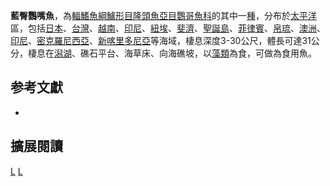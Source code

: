 {{Speciesbox 
| genus = Scarus
| species = chameleon
| authority = [[Choat_&_Randall|Choat & Randall]], 1986
| status= LC
| status_system = iucn3.1
}}
'''藍臀鸚嘴魚'''，為[[輻鰭魚綱|輻鰭魚綱]][[鱸形目|鱸形目]][[隆頭魚亞目|隆頭魚亞目]][[鸚哥魚科|鸚哥魚科]]的其中一[[種|種]]，分布於[[太平洋|太平洋]]區，包括[[日本|日本]]、[[台灣|台灣]]、[[越南|越南]]、[[印尼|印尼]]、[[紐埃|紐埃]]、[[斐濟|斐濟]]、[[聖誕島|聖誕島]]、[[菲律賓|菲律賓]]、[[帛琉|帛琉]]、[[澳洲|澳洲]]、[[印尼|印尼]]、[[密克羅尼西亞|密克羅尼西亞]]、[[新喀里多尼亞|新喀里多尼亞]]等海域，棲息深度3-30公尺，體長可達31公分，棲息在[[潟湖|潟湖]]、礁石平台、海草床、向海礁坡，以[[藻類|藻類]]為食，可做為食用魚。

== 参考文獻 ==
*{{FishBase_species|genus=Scarus|species=chameleon|year=2012|month=7}}

== 擴展閱讀 == 
{{refbegin}}
{{wikispecies-inline|Scarus chameleon|藍臀鸚嘴魚}}
{{refend}}
{{Taxonbar|from=Q2570964}}

[[Category:食用魚|L]]
[[Category:鸚嘴魚屬|L]]